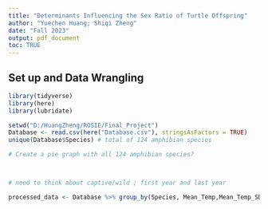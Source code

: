 ```yaml
---
title: "Determinants Influencing the Sex Ratio of Turtle Offspring"
author: "Yuechen Huang; Shiqi Zheng"
date: "Fall 2023"
output: pdf_document
toc: TRUE
---
```


## Set up and Data Wrangling
```r
library(tidyverse)
library(here)
library(lubridate)

setwd("D:/HuangZheng/ROSIE/Final_Project")
Database <- read.csv(here("Database.csv"), stringsAsFactors = TRUE)
unique(Database$Species) # total of 124 amphibian species

# Create a pie graph with all 124 amphibian species?



# need to think about captive/wild ; first year and last year
```

```r
processed_data <- Database %>% group_by(Species, Mean_Temp,Mean_Temp_SD, Latitude,Longitude) %>% summarise()
```


